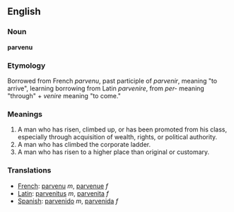 ==English==
===Noun===
'''parvenu'''

===Etymology===
Borrowed from French ''parvenu'', past participle of ''parvenir'', meaning "to arrive", learning borrowing from Latin ''parvenire'', from ''per-'' meaning "through" + ''venire'' meaning "to come."

===Meanings===
#A man who has risen, climbed up, or has been promoted from his class, especially through acquisition of wealth, rights, or political authority.
#A man who has climbed the corporate ladder.
#A man who has risen to a higher place than original or customary.

===Translations===
*[[French]]: [[parvenu]] ''m'', [[parvenue]] ''f''
*[[Latin]]: [[parvenitus]] ''m'', [[parvenita]] ''f''
*[[Spanish]]: [[parvenido]] ''m'', [[parvenida]] ''f''